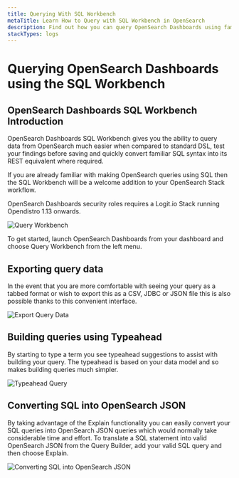 ```yaml
---
title: Querying With SQL Workbench
metaTitle: Learn How to Query with SQL Workbench in OpenSearch
description: Find out how you can query OpenSearch Dashboards using familiar SQL syntax in this informative help article from Logit.io.
stackTypes: logs
---
```


# Querying OpenSearch Dashboards using the SQL Workbench

## OpenSearch Dashboards SQL Workbench Introduction

OpenSearch Dashboards SQL Workbench gives you the ability to query 
data from OpenSearch much easier when compared to standard DSL, test 
your findings before saving and quickly convert familiar SQL 
syntax into its REST equivalent where required.

If you are already familiar with making OpenSearch queries using 
SQL then the SQL Workbench will be a welcome addition to your 
OpenSearch Stack workflow.

<Callout type="info">
  OpenSearch Dashboards security roles requires a Logit.io Stack 
  running Opendistro 1.13 onwards.
</Callout>

![Query Workbench](@/images/help/log-management/storage/query-workbench.png)

To get started, launch OpenSearch Dashboards from your dashboard 
and choose Query Workbench from the left menu.

## Exporting query data 
In the event that you are more comfortable with seeing your query as a 
tabbed format or wish to export this as a CSV, JDBC or JSON file this 
is also possible thanks to this convenient interface.

![Export Query Data](@/images/help/log-management/storage/export-query-data.png)

## Building queries using Typeahead

By starting to type a term you see typeahead suggestions to assist 
with building your query. The typeahead is based on your data model 
and so makes building queries much simpler.

![Typeahead Query](@/images/help/log-management/storage/typeahead-query.png)

## Converting SQL into OpenSearch JSON
By taking advantage of the Explain functionality you can easily convert 
your SQL queries into OpenSearch JSON queries which would normally take 
considerable time and effort. To translate a SQL statement into valid 
OpenSearch JSON from the Query Builder, add your valid SQL query and 
then choose Explain.

![Converting SQL into OpenSearch JSON](@/images/help/log-management/storage/converting-sql-into-opensearch-json.png)